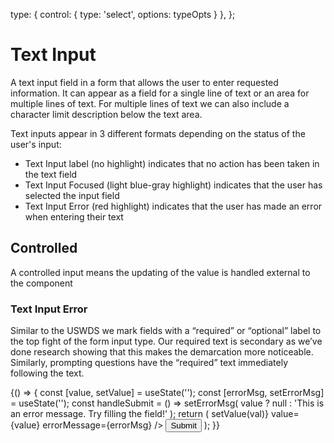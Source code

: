 



  type: { control: { type: 'select', options: typeOpts } },
};

<Meta
  title="Commons/Components/Form Fields/TextField"
  component={TextField}
  argTypes={argTypes}
/>

# Text Input

A text input field in a form that allows the user to enter requested information. It can appear as a field for a single line of text or an area for multiple lines of text. For multiple lines of text we can also include a character limit description below the text area.

Text inputs appear in 3 different formats depending on the status of the user's input:

- Text Input label (no highlight) indicates that no action has been taken in the text field
- Text Input Focused (light blue-gray highlight) indicates that the user has selected the input field
- Text Input Error (red highlight) indicates that the user has made an error when entering their text

<Story story={TextFieldStories.Uncontrolled} />

## Controlled

A controlled input means the updating of the value is handled external to the component

<Story story={TextFieldStories.Controlled} />

<ArgsTable of={TextField} />

### Text Input Error

Similar to the USWDS we mark fields with a “required” or “optional” label to the top fight of the form input type. Our required text is secondary as we’ve done research showing that this makes the demarcation more noticeable. Similarly, prompting questions have the “required” text immediately following the text.

<Canvas>
  <Story name="Error Message">
    {() => {
      const [value, setValue] = useState('');
      const [errorMsg, setErrorMsg] = useState('');
      const handleSubmit = () =>
        setErrorMsg(
          value ? null : 'This is an error message. Try filling the field!'
        );
      return (
        <React.Fragment>
          <TextField
            name="text1"
            label="Text Input Label"
            required
            onChange={(val) => setValue(val)}
            value={value}
            errorMessage={errorMsg}
          />
          <Button onClick={handleSubmit}>Submit</Button>
        </React.Fragment>
      );
    }}
  </Story>
</Canvas>
